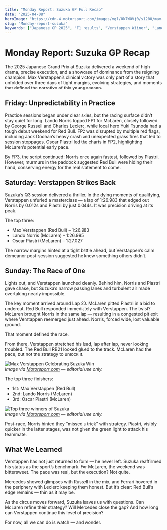 ```yaml
---
title: "Monday Report: Suzuka GP Full Recap"
date: "2025-04-08"
heroImage: "https://cdn-4.motorsport.com/images/mgl/0k7WOVj0/s1200/max-verstappen-red-bull-racing.webp"
slug: "Monday-report-suzuka"
keywords: ["Japanese GP 2025", "F1 results", "Verstappen Wiiner", "Lando pit stop", "F1 winners", "McLaren Constructors"]
---
```


# Monday Report: Suzuka GP Recap


The 2025 Japanese Grand Prix at Suzuka delivered a weekend of high drama, precise execution, and a showcase of dominance from the reigning champion. Max Verstappen’s clinical victory was only part of a story that unfolded over three days of tight margins, evolving strategies, and moments that defined the narrative of this young season.

## Friday: Unpredictability in Practice

Practice sessions began under clear skies, but the racing surface didn’t stay quiet for long. Lando Norris topped FP1 for McLaren, closely followed by George Russell and Charles Leclerc, while local hero Yuki Tsunoda had a tough debut weekend for Red Bull. FP2 was disrupted by multiple red flags, including Jack Doohan’s heavy crash and unexpected grass fires that led to session stoppages. Oscar Piastri led the charts in FP2, highlighting McLaren’s potential early pace.

By FP3, the script continued: Norris once again fastest, followed by Piastri. However, murmurs in the paddock suggested Red Bull were hiding their hand, conserving energy for the real statement to come.

## Saturday: Verstappen Strikes Back

Suzuka’s Q3 session delivered a thriller. In the dying moments of qualifying, Verstappen unfurled a masterclass — a lap of 1:26.983 that edged out Norris by 0.012s and Piastri by just 0.044s. It was precision driving at its peak.

The top three:
- Max Verstappen (Red Bull) – 1:26.983
- Lando Norris (McLaren) – 1:26.995
- Oscar Piastri (McLaren) – 1:27.027

The narrow margins hinted at a tight battle ahead, but Verstappen’s calm demeanor post-session suggested he knew something others didn’t.

## Sunday: The Race of One

Lights out, and Verstappen launched cleanly. Behind him, Norris and Piastri gave chase, but Suzuka’s narrow passing lanes and turbulent air made overtaking nearly impossible.

The key moment arrived around Lap 20. McLaren pitted Piastri in a bid to undercut. Red Bull responded immediately with Verstappen. The twist? McLaren brought Norris in the same lap — resulting in a congested pit exit where Verstappen reemerged just ahead. Norris, forced wide, lost valuable ground.

That moment defined the race.

From there, Verstappen stretched his lead, lap after lap, never looking troubled. The Red Bull RB21 looked glued to the track. McLaren had the pace, but not the strategy to unlock it.

![Max Verstappen Celebrating Suzuka Win](https://cdn-4.motorsport.com/images/mgl/0k7WOVj0/s1200/max-verstappen-red-bull-racing.webp)  
*Image via [Motorsport.com](https://www.motorsport.com) — editorial use only.*

The top three finishers:
- 1st: Max Verstappen (Red Bull)
- 2nd: Lando Norris (McLaren)
- 3rd: Oscar Piastri (McLaren)

![Top three winners of Suzuka](https://cdn-5.motorsport.com/images/mgl/6O1jkdN2/s1200/lando-norris-mclaren-oscar-pia.webp)  
*Image via [Motorsport.com](https://www.motorsport.com) — editorial use only.*

Post-race, Norris hinted they “missed a trick” with strategy. Piastri, visibly quicker in the latter stages, was not given the green light to attack his teammate.

## What We Learned

Verstappen has not just returned to form — he never left. Suzuka reaffirmed his status as the sport’s benchmark. For McLaren, the weekend was bittersweet. The pace was real, but the execution? Not quite.

Mercedes showed glimpses with Russell in the mix, and Ferrari hovered in the periphery with Leclerc keeping them honest. But it’s clear: Red Bull’s edge remains — thin as it may be.

As the circus moves forward, Suzuka leaves us with questions. Can McLaren refine their strategy? Will Mercedes close the gap? And how long can Verstappen continue this level of precision?

For now, all we can do is watch — and wonder.
